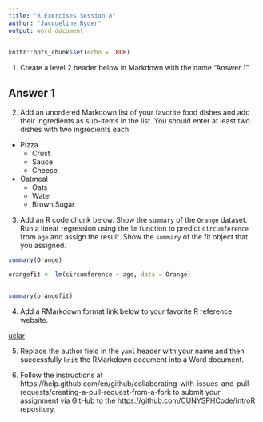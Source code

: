 ```yaml
---
title: "R Exercises Session 8"
author: "Jacqueline Ryder"
output: word_document
---
```


```r
knitr::opts_chunk$set(echo = TRUE)
```

1. Create a level 2 header below in Markdown with the name "Answer 1".

## Answer 1

2. Add an unordered Markdown list of your favorite food dishes and
add their ingredients as sub-items in the list. You should enter at least two
dishes with two ingredients each.

* Pizza
  * Crust
  * Sauce
  * Cheese
 
* Oatmeal
  * Oats
  * Water
  * Brown Sugar

3. Add an R code chunk below. Show the `summary` of the `Orange` dataset. Run a
linear regression using the `lm` function to predict `circumference` from `age`
and assign the result. Show the `summary` of the fit object that you assigned. 
```r

summary(Orange)

orangefit <- lm(circumference ~ age, data = Orange)


summary(orangefit)
```

4. Add a RMarkdown format link below to your favorite R reference website.

[uclar](https://stats.idre.ucla.edu/r/) 

5. Replace the author field in the `yaml` header with your name and then
successfully `knit` the RMarkdown document into a Word document.


6. Follow the instructions at https://help.github.com/en/github/collaborating-with-issues-and-pull-requests/creating-a-pull-request-from-a-fork
to submit your assignment via GitHub to the https://github.com/CUNYSPHCode/IntroR repository.

